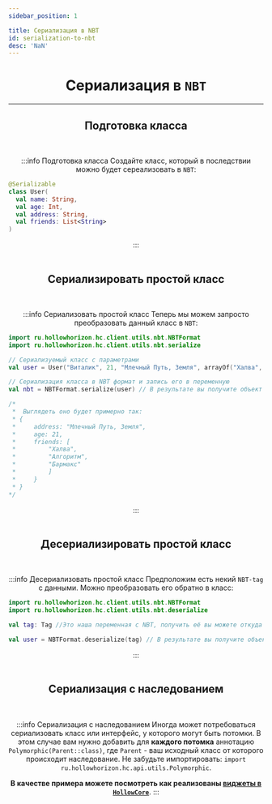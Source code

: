 ```yaml
---
sidebar_position: 1

title: Сериализация в NBT
id: serialization-to-nbt
desc: 'NaN'
---
```


<div align="center">

# Сериализация в `NBT`

---

## Подготовка класса

<br />

:::info Подготовка класса
Создайте класс, который в последствии можно будет сереализовать в `NBT`:
<div align="left" id="dont-copy">

```kts title="Пример"
@Serializable
class User(
  val name: String,
  val age: Int,
  val address: String,
  val friends: List<String>
)
```
</div>
:::

<br />
<br />

## Сериализировать простой класс

<br />

:::info Сериализовать простой класс
Теперь мы можем запросто преобразовать данный класс в `NBT`:
<div align="left" id="dont-copy">

```kts title="Пример"
import ru.hollowhorizon.hc.client.utils.nbt.NBTFormat
import ru.hollowhorizon.hc.client.utils.nbt.serialize

// Сериализуемый класс с параметрами
val user = User("Виталик", 21, "Млечный Путь, Земля", arrayOf("Халва", "Алгоритм", "Бармакс"))

// Сериализация класса в NBT формат и запись его в переменную
val nbt = NBTFormat.serialize(user) // В результате вы получите объект класса net.minecraft.nbt.Tag

/*
 *  Выглядеть оно будет примерно так: 
 * {
 *     address: "Млечный Путь, Земля",
 *     age: 21,
 *     friends: [
 *         "Халва",
 *         "Алгоритм",
 *         "Бармакс"
 *         ]
 *     }
 * }
*/
```
</div>
:::

<br />
<br />

## Десериализировать простой класс

<br />

:::info Десериализовать простой класс
Предположим есть некий `NBT-tag` с данными. Можно преобразовать его обратно в класс:
<div align="left" id="dont-copy">

```kts
import ru.hollowhorizon.hc.client.utils.nbt.NBTFormat
import ru.hollowhorizon.hc.client.utils.nbt.deserialize

val tag: Tag //Это наша переменная с NBT, получить её вы можете откуда хотите

val user = NBTFormat.deserialize(tag) // В результате вы получите объект класса User
```
</div>
:::

<br />
<br />

## Сериализация с наследованием

<br />

:::info Сериализация с наследованием
Иногда может потребоваться сериализовать класс или интерфейс, у которого могут быть потомки.
В этом случае вам нужно добавить для **каждого потомка** аннотацию `Polymorphic(Parent::class)`,
где `Parent` - ваш исходный класс от которого происходит наследование. Не забудьте
импортировать: `import ru.hollowhorizon.hc.api.utils.Polymorphic`.

**В качестве примера можете посмотреть как реализованы [виджеты в `HollowCore`](https://github.com/HollowHorizon/HollowCore/blob/1.19.2/src/main/java/ru/hollowhorizon/hc/common/ui/Widget.kt)**.
:::
</div>
